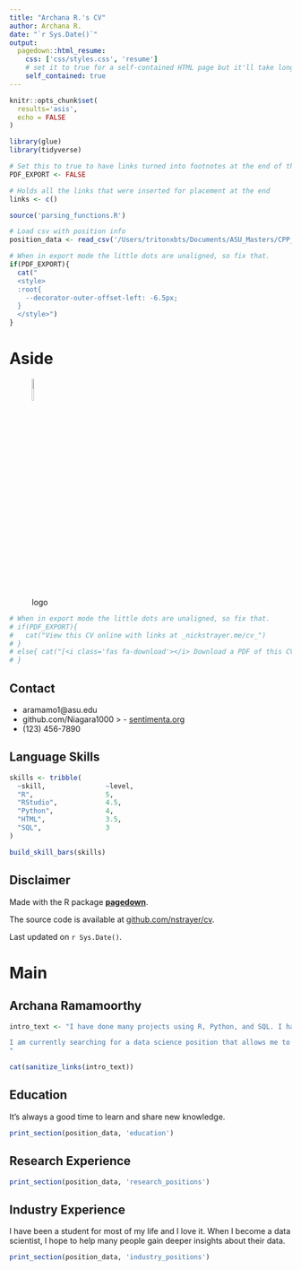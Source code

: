 ```yaml
---
title: "Archana R.'s CV"
author: Archana R.
date: "`r Sys.Date()`"
output:
  pagedown::html_resume:
    css: ['css/styles.css', 'resume']
    # set it to true for a self-contained HTML page but it'll take longer to render
    self_contained: true
---
```


```r
knitr::opts_chunk$set(
  results='asis', 
  echo = FALSE
)

library(glue)
library(tidyverse)

# Set this to true to have links turned into footnotes at the end of the document
PDF_EXPORT <- FALSE

# Holds all the links that were inserted for placement at the end
links <- c()

source('parsing_functions.R')

# Load csv with position info
position_data <- read_csv('/Users/tritonxbts/Documents/ASU_Masters/CPP_527/GitHub/cv2/CV/positions.csv')
```


```r
# When in export mode the little dots are unaligned, so fix that. 
if(PDF_EXPORT){
  cat("
  <style>
  :root{
    --decorator-outer-offset-left: -6.5px;
  }
  </style>")
}
```


Aside
================================================================================


![logo](/Users/tritonxbts/Documents/ASU_Masters/CPP_527/mochi-77c69d.jpg){width=10%, height=10%}

```r
# When in export mode the little dots are unaligned, so fix that. 
# if(PDF_EXPORT){
#   cat("View this CV online with links at _nickstrayer.me/cv_")
# } 
# else{ cat("[<i class='fas fa-download'></i> Download a PDF of this CV](https://github.com/nstrayer/cv/raw/master/strayer_cv.pdf)")
# }
```

Contact {#contact}
--------------------------------------------------------------------------------


- <i class="fa fa-envelope"></i> aramamo1@asu.edu
- <i class="fa fa-github"></i> github.com/Niagara1000
> - <i class="fa fa-link"></i> [sentimenta.org](http://sentimenta.org)
- <i class="fa fa-phone"></i> (123) 456-7890



Language Skills {#skills}
--------------------------------------------------------------------------------

```r
skills <- tribble(
  ~skill,               ~level,
  "R",                  5,
  "RStudio",            4.5,
  "Python",             4,
  "HTML",               3.5,
  "SQL",                3
)

build_skill_bars(skills)
```





Disclaimer {#disclaimer}
--------------------------------------------------------------------------------

Made with the R package [**pagedown**](https://github.com/rstudio/pagedown). 

The source code is available at [github.com/nstrayer/cv](https://github.com/nstrayer/cv).

Last updated on `r Sys.Date()`.




Main
================================================================================

Archana Ramamoorthy {#title}
--------------------------------------------------------------------------------


```r
intro_text <- "I have done many projects using R, Python, and SQL. I have also created my own [GitHub Page](niagara1000.github.io).

I am currently searching for a data science position that allows me to perform data visualization and ML to help people explore and deeply understand their data. 
"

cat(sanitize_links(intro_text))
```



Education {data-icon=graduation-cap data-concise=true}
--------------------------------------------------------------------------------

::: aside
It's always a good time to learn and share new knowledge. 
:::

```r
print_section(position_data, 'education')
```



Research Experience {data-icon=laptop}
--------------------------------------------------------------------------------

```r
print_section(position_data, 'research_positions')
```



Industry Experience {data-icon=suitcase}
--------------------------------------------------------------------------------

::: aside
I have been a student for most of my life and I love it. When I become a data scientist, I hope to help many people gain deeper insights about their data. 
:::

```r
print_section(position_data, 'industry_positions')
```

<br>
<br>
<br>
